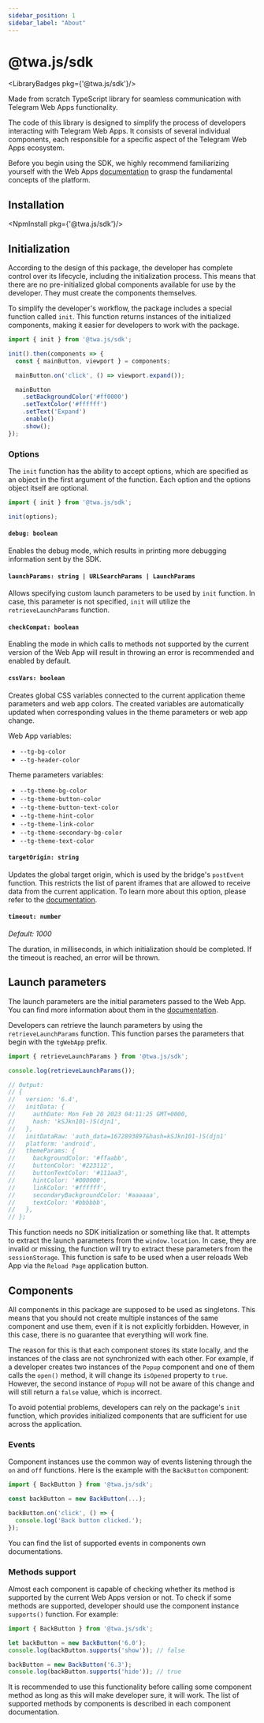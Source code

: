 ```yaml
---
sidebar_position: 1
sidebar_label: "About"
---
```


# @twa.js/sdk

<LibraryBadges pkg={'@twa.js/sdk'}/>

Made from scratch TypeScript library for seamless communication with Telegram Web Apps functionality.

The code of this library is designed to simplify the process of developers interacting with Telegram Web Apps. It consists of several individual components, each responsible for a specific aspect of the Telegram Web Apps ecosystem.

Before you begin using the SDK, we highly recommend familiarizing yourself with the Web Apps [documentation](../../introduction/about-platform.md) to grasp the fundamental concepts of the platform.

## Installation

<NpmInstall pkg={'@twa.js/sdk'}/>

## Initialization

According to the design of this package, the developer has complete control over its lifecycle, including the initialization process. This means that there are no pre-initialized global components available for use by the developer. They must create the components themselves.

To simplify the developer's workflow, the package includes a special function called `init`. This function returns instances of the initialized components, making it easier for developers to work with the package.

```typescript
import { init } from '@twa.js/sdk';

init().then(components => {
  const { mainButton, viewport } = components;

  mainButton.on('click', () => viewport.expand());

  mainButton
    .setBackgroundColor('#ff0000')
    .setTextColor('#ffffff')
    .setText('Expand')
    .enable()
    .show();
});
```

### Options

The `init` function has the ability to accept options, which are specified as an object in the first argument of the function. Each option and the options object itself are optional.

```typescript
import { init } from '@twa.js/sdk';

init(options);
```

#### `debug: boolean`

Enables the debug mode, which results in printing more debugging information sent by the SDK.

#### `launchParams: string | URLSearchParams | LaunchParams`

Allows specifying custom launch parameters to be used by `init` function. In case, this parameter is not specified, `init` will utilize the `retrieveLaunchParams` function.

#### `checkCompat: boolean`

Enabling the mode in which calls to methods not supported by the current version of the Web App will result in throwing an error is recommended and enabled by default.

#### `cssVars: boolean`

Creates global CSS variables connected to the current application theme parameters and web app colors. The created variables are automatically updated when corresponding values in the theme parameters or web app change.

Web App variables:
- `--tg-bg-color`
- `--tg-header-color`

Theme parameters variables:
- `--tg-theme-bg-color`
- `--tg-theme-button-color`
- `--tg-theme-button-text-color`
- `--tg-theme-hint-color`
- `--tg-theme-link-color`
- `--tg-theme-secondary-bg-color`
- `--tg-theme-text-color`

#### `targetOrigin: string`

Updates the global target origin, which is used by the bridge's `postEvent` function. This restricts the list of parent iframes that are allowed to receive data from the current application. To learn more about this option, please refer to the [documentation](../twa-js-bridge#target-origin).

#### `timeout: number`

*Default: 1000*

The duration, in milliseconds, in which initialization should be completed. If the timeout is reached, an error will be thrown.

## Launch parameters

The launch parameters are the initial parameters passed to the Web App. You can find more information about them in the [documentation](../../launch-params/about).

Developers can retrieve the launch parameters by using the `retrieveLaunchParams` function. This function parses the parameters that begin with the `tgWebApp` prefix.

```typescript
import { retrieveLaunchParams } from '@twa.js/sdk';

console.log(retrieveLaunchParams());

// Output:
// {
//   version: '6.4',
//   initData: {
//     authDate: Mon Feb 20 2023 04:11:25 GMT+0000,
//     hash: 'kSJkn101-)S(djn1',
//   },
//   initDataRaw: 'auth_data=1672893897&hash=kSJkn101-)S(djn1'
//   platform: 'android',
//   themeParams: {
//     backgroundColor: '#ffaabb',
//     buttonColor: '#223112',
//     buttonTextColor: '#111aa3',
//     hintColor: '#000000',
//     linkColor: '#ffffff',
//     secondaryBackgroundColor: '#aaaaaa',
//     textColor: '#bbbbbb',
//   },
// };
```

This function needs no SDK initialization or something like that. It attempts to extract the launch parameters from the `window.location`. In case, they are invalid or missing, the function will try to extract these parameters from the `sessionStorage`. This function is safe to be used when a user reloads Web App via the `Reload Page` application button.

## Components

All components in this package are supposed to be used as singletons. This means that you should not create multiple instances of the same component and use them, even if it is not explicitly forbidden. However, in this case, there is no guarantee that everything will work fine.

The reason for this is that each component stores its state locally, and the instances of the class are not synchronized with each other. For example, if a developer creates two instances of the `Popup` component and one of them calls the `open()` method, it will change its `isOpened` property to `true`. However, the second instance of `Popup` will not be aware of this change and will still return a `false` value, which is incorrect.

To avoid potential problems, developers can rely on the package's `init` function, which provides initialized components that are sufficient for use across the application.

### Events

Component instances use the common way of events listening through the `on` and `off` functions. Here is the example with the `BackButton` component:

```typescript
import { BackButton } from '@twa.js/sdk';

const backButton = new BackButton(...);

backButton.on('click', () => {
  console.log('Back button clicked.');
});
```

You can find the list of supported events in components own documentations.

### Methods support

Almost each component is capable of checking whether its method is supported by the current Web Apps version or not. To check if some methods are supported, developer should use the component instance `supports()` function. For example:

```typescript
import { BackButton } from '@twa.js/sdk';

let backButton = new BackButton('6.0');
console.log(backButton.supports('show')); // false

backButton = new BackButton('6.3');
console.log(backButton.supports('hide')); // true
```

It is recommended to use this functionality before calling some component method as long as this will make developer sure, it will work. The list of supported methods by components is described in each component documentation.